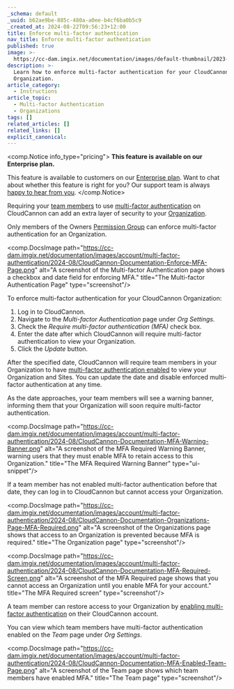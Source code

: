 ```yaml
---
_schema: default
_uuid: b62ae9be-885c-480a-a0ee-b4cf6ba0b5c9
_created_at: 2024-08-22T09:56:23+12:00
title: Enforce multi-factor authentication
nav_title: Enforce multi-factor authentication
published: true
image: >-
  https://cc-dam.imgix.net/documentation/images/default-thumbnail/2023-Q4/CloudCannon-Documentation-Thumbnail.png
description: >-
  Learn how to enforce multi-factor authentication for your CloudCannon
  Organization.
article_category:
  - Instructions
article_topic:
  - Multi-factor Authentication
  - Organizations
tags: []
related_articles: []
related_links: []
explicit_canonical:
---
```

<comp.Notice info_type="pricing">
  **This feature is available on our Enterprise plan.**

  This feature is available to customers on our [Enterprise plan](/pricing/). Want to chat about whether this feature is right for you? Our support team is always <a href="mailto:success@cloudcannon.com?subject=A%20question%20about%20enforced%20MFA" rel="noreferrer">happy to hear from you</a>.
</comp.Notice>

Requiring your [team members](/documentation/articles/what-is-a-team-member/) to use [multi-factor authentication](/documentation/articles/what-is-multi-factor-authentication/) on CloudCannon can add an extra layer of security to your [Organization](/documentation/articles/what-is-an-organization/).

Only members of the Owners [Permission Group](/documentation/articles/what-are-permission-groups/) can enforce multi-factor authentication for an Organization.

<comp.DocsImage path="https://cc-dam.imgix.net/documentation/images/account/multi-factor-authentication/2024-08/CloudCannon-Documentation-Enforce-MFA-Page.png" alt="A screenshot of the Multi-factor Authentication page shows a checkbox and date field for enforcing MFA." title="The Multi-factor Authentication Page" type="screenshot"/>

To enforce multi-factor authentication for your CloudCannon Organization:

1. Log in to CloudCannon.
2. Navigate to the *Multi-factor Authentication* page under *Org Settings.*
3. Check the *Require multi-factor authentication (MFA)* check box.
4. Enter the date after which CloudCannon will require multi-factor authentication to view your Organization.
5. Click the *Update* button.

After the specified date, CloudCannon will require team members in your Organization to have [multi-factor authentication enabled](/documentation/articles/enable-multi-factor-authentication/) to view your Organization and Sites. You can update the date and disable enforced multi-factor authentication at any time.

As the date approaches, your team members will see a warning banner, informing them that your Organization will soon require multi-factor authentication.

<comp.DocsImage path="https://cc-dam.imgix.net/documentation/images/account/multi-factor-authentication/2024-08/CloudCannon-Documentation-MFA-Warning-Banner.png" alt="A screenshot of the MFA Required Warning Banner, warning users that they must enable MFA to retain access to this Organization." title="The MFA Required Warning Banner" type="ui-snippet"/>

If a team member has not enabled multi-factor authentication before that date, they can log in to CloudCannon but cannot access your Organization.

<comp.DocsImage path="https://cc-dam.imgix.net/documentation/images/account/multi-factor-authentication/2024-08/CloudCannon-Documentation-Organizations-Page-MFA-Required.png" alt="A screenshot of the Organizations page shows that access to an Organization is prevented because MFA is required." title="The Organization page" type="screenshot"/>

<comp.DocsImage path="https://cc-dam.imgix.net/documentation/images/account/multi-factor-authentication/2024-08/CloudCannon-Documentation-MFA-Required-Screen.png" alt="A screenshot of the MFA Required page shows that you cannot access an Organization until you enable MFA for your account." title="The MFA Required screen" type="screenshot"/>

A team member can restore access to your Organization by [enabling multi-factor authentication](/documentation/articles/enable-multi-factor-authentication/) on their CloudCannon account.

You can view which team members have multi-factor authentication enabled on the *Team* page under *Org Settings*.

<comp.DocsImage path="https://cc-dam.imgix.net/documentation/images/account/multi-factor-authentication/2024-08/CloudCannon-Documentation-MFA-Enabled-Team-Page.png" alt="A screenshot of the Team page shows which team members have enabled MFA." title="The Team page" type="screenshot"/>